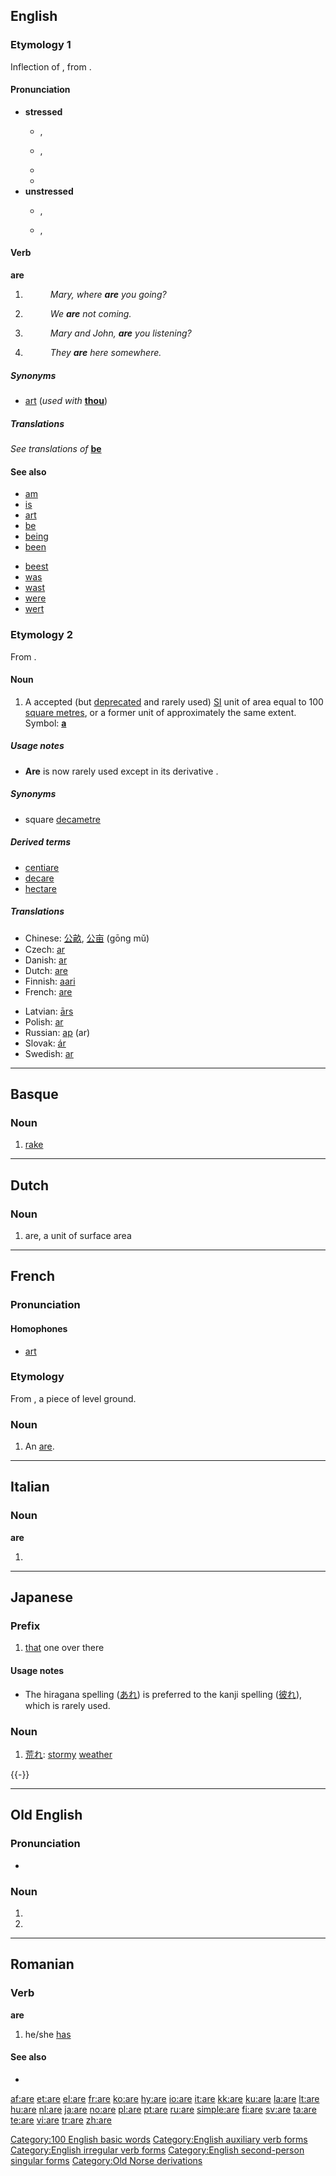 {{see|Åre|-are|-aré}}
{{wikipedia|ARE}}
==English==

{{rank|they|my|were|36|are|their|one|so}}

===Etymology 1===
Inflection of {{OE.}} {{term|am|lang=ang}}, from {{proto|Indo-European|h₁es-|to be, exist}}.

====Pronunciation====
* '''stressed'''
** {{a|UK}} {{IPA|/ɑː(ɹ)/}}, {{SAMPA|/A:/}}
** {{a|US}} {{IPA|/ɑɹ/}}, {{SAMPA|/Ar/}}
** {{audio|en-us-are.ogg|Audio (US)}}
** {{rhymes|ɑː(r)}}
* '''unstressed'''
** {{a|UK}} {{IPA|/ə(ɹ)/}}, {{SAMPA|/@/}}
** {{a|US}} {{IPA|/ɚ/}}, {{SAMPA|/@`/}}
<!--This should probably have a stressed and unstressed pronunciation, but I'm not sure how to handle the audio.  Please contact Dvortygirl for an unstressed sound sample if you are writing pronunciations.-->

====Verb====
'''are'''

# {{form of|second-person singular simple present tense|be}}
#: ''Mary, where '''are''' you going?''
# {{form of|first-person plural simple present tense|be}}
#: ''We '''are''' not coming.''
# {{form of|second-person plural simple present tense|be}}
#: ''Mary and John, '''are''' you listening?''
# {{form of|third-person plural simple present tense|be}}
#: ''They '''are''' here somewhere.''

=====Synonyms=====
* {{sense|second-person singular}} {{qualifier|archaic}} [[art]] (''used with'' '''[[thou]]''')

=====Translations=====
''See translations of'' '''[[be#Translations|be]]'''
<!-- This is a verb form and so translations should not be given; in any case, these do not, in some or all cases, translate the uses of "are" in the example sentences given
{{trans-top|Second-person singular}}
* [[Catalan]]: [[ets]], [[estàs]]
* Chinese: [[是]] (shì)
* Czech: [[jsi]]
* Danish: [[er#Danish|er]]
* Dutch: [[bent]]
* Esperanto: [[estas]]
* Finnish: [[olet]]
* French: [[es#French|es]]
* German: [[bist]]
* Greek: [[είστε]] (íste)
* Hindi: [[हैं]] (haĩ) ''(polite)'', [[हो]] (ho) ''(mid formality)'', [[है]] (he) ''(inf., imp.)''
* Hungarian: [[vagy]]
* [[Interlingua]]: [[es]] ''(all persons and numbers)''
{{trans-mid}}
* Irish: [[tá]]
* Latin: [[es#Latin|es]]
* Latvian: [[esi]]
* Norwegian: [[er#Norwegian|er]]
* [[Novial]]: [[es]]
* Polish: [[jesteś]]
* Portuguese: [[é]], [[és]], [[está]], [[estás]]
* Romanian: [[eşti]]
* Russian: ''(not used)''
* Slovak: [[si#Slovak|si]]
* Slovene: [[si]]
* Spanish: (''informal'') [[eres]], (''formal'') [[es#Spanish|es]]; (''informal'') [[estás]], (''formal'') [[está]]
* Swedish: [[är]]
{{trans-bottom}}

{{trans-top|First-person plural}}
* [[Catalan]]: [[som]], [[estem]]
* Chinese: [[是]] (shì)
* Czech: [[jsme]]
* Danish: [[er#Danish|er]]
* Dutch: [[zijn]]
* Esperanto: [[estas]]
* Finnish: [[olemme]]
* French: [[sommes]]
* German: [[sind]]
* Greek: [[είμαστε]] (ímaste)
* Hindi: [[हैं]] (haĩ) Ref any Hindi grammar :)
* Hungarian: [[vagyunk]]
* [[Interlingua]]: [[es]] ''(all persons and numbers)''
* Irish: [[tá]], [[táimid]]
{{trans-mid}}
* Italian: [[siamo]], [[stiamo]]
* Latin: [[sumus]]
* Latvian: [[esam]]
* Norwegian: [[er#Norwegian|er]]
* [[Novial]]: [[es]]
* Polish: [[jesteśmy]]
* Portuguese: [[somos]], [[estamos]]
* Romanian: [[suntem]]
* Russian: ''(not used)''
* Slovak: [[sme#Slovak|sme]]
* Slovene: [[sva]] (dual), [[smo]] (plural)
* Spanish: [[somos]]; [[estamos]]
* Swedish: [[är]]
* Yiddish: [[זײַנען]]
{{trans-bottom}}

{{trans-top|Second-person plural}}
* [[Catalan]]: [[esteu]] [[sou]]
* Chinese: [[是]] (shì)
* Czech: [[jste]]
* Danish: [[er#Danish|er]]
* Dutch: [[zijn]]
* Esperanto: [[estas]]
* Finnish: [[olette]]
* French: [[êtes]]
* German: [[seid]]
* Greek: [[είσαστε]] (ísaste)
* Hindi: [[हैं]] (haĩ) ''(polite)'', [[हो]] (ho) ''(mid formality)''
* Hungarian: [[vagytok]]
* [[Interlingua]]: [[es]] ''(all persons and numbers)''
{{trans-mid}}
* Italian: [[siete]], [[state#Italian|state]]
* Latin: [[estis]]
* Norwegian: [[er#Norwegian|er]]
* [[Novial]]: [[es]]
* Polish: [[jesteście]]
* Portuguese: [[são]], [[sois]], [[estão]], [[estais]]
* Romanian: [[sunteţi]]
* Russian: ''(not used)''
* Slovak: [[ste#Slovak|ste]]
* Slovene: [[sta]] (dual), [[ste]] (plural)
* Spanish: (''informal'') [[sois]], (''formal'') [[son]]; (''informal'') [[estáis]], (''formal'') [[están]]
* Swedish: [[är]]
{{trans-bottom}}

{{trans-top|Third-person plural}}
* [[Catalan]]: [[són]], [[estan]]
* Chinese: [[是]] (shì)
* Czech: [[jsou]]
* Danish: [[er#Danish|er]]
* Dutch: [[zijn]]
* Esperanto: [[estas]]
* Finnish: [[ovat]]
* French: [[sont]]
* German: [[sind]]
* Greek: [[είναι]] (íne)
* Hindi: [[हैं]] (haĩ)
* Hungarian: [[vannak]] (usually omitted)
* [[Interlingua]]: [[es]] ''(all persons and numbers)''
* Irish: [[tá]]
{{trans-mid}}
* Italian: [[sono]], [[stanno]]
* Latin: [[sunt]]
* Latvian: [[ir]]
* Norwegian: [[er#Norwegian|er]]
* [[Novial]]: [[es]]
* Polish: [[są]]
* Portuguese: [[são]], [[estão]]
* Romanian: [[sunt]]
* Russian: [[суть]] ''(archaic)''
* Slovak: [[sú#Slovak|sú]]
* Slovene: [[sta]] (dual), [[so]] (plural)
* Spanish: [[son#Spanish|son]]; [[están]]
* Swedish: [[är]]
* Yiddish: [[זײַנען]]
{{trans-bottom}}

{{checktrans}}
* {{ttbc|Persian}}: {{fa-Arab|[[اند|اَند]]}} (ænd), {{fa-Arab|[[هستند|هَستَند]]}} (hæstænd)
* {{ttbc|Urdu}}: {{ur-Arab|[[ہیں]]}} (haĩ)
-->

====See also====
{{top2}}
* [[am]]
* [[is]]
* [[art]]
* [[be]]
* [[being]]
* [[been]]
{{mid2}}
* [[beest]]
* [[was]]
* [[wast]]
* [[were]]
* [[wert]]
{{bottom}}

===Etymology 2===
From {{F.}} {{term|are|lang=fr}}.

====Noun====
{{wikipedia}}
{{en-noun}}

# {{rare}} A accepted (but [[deprecate]]d and rarely used) [[SI]] unit of area equal to 100 [[square metre]]s, or a former unit of approximately the same extent. Symbol: '''[[a]]'''

=====Usage notes=====
* '''Are''' is now rarely used except in its derivative {{term|hectare}}.

=====Synonyms=====
* {{selse|SI unit}} {{qualifier|rare}} square [[decametre]]

=====Derived terms=====
* [[centiare]]
* [[decare]]
* [[hectare]]

=====Translations=====
{{trans-top|unit of area}}
* Chinese: [[公畝]], [[公亩]] (gōng mǔ)
* Czech: [[ar#Czech|ar]] {{m}}
* Danish: [[ar#Danish|ar]]
* Dutch: [[#Dutch|are]] {{m}}
* Finnish: [[aari]]
* French: [[#French|are]]
{{trans-mid}}
* Latvian: [[ārs]] {{m}}
* Polish: [[ar#Polish|ar]] {{m}}
* Russian: [[ар]] (ar) {{m}}
* Slovak: [[ár#Slovak|ár]] {{m}}
* Swedish: [[ar#Swedish|ar]] {{c}}
{{trans-bottom}}

[[Category:100 English basic words]]
[[Category:English auxiliary verb forms]]
[[Category:English irregular verb forms]]
[[Category:English second-person singular forms]]

----

==Basque==

===Noun===
{{infl|eu|noun}}

# [[rake]]

----

==Dutch==

===Noun===
{{infl|nl|noun}}

# are, a unit of surface area

----

==French==

===Pronunciation===

====Homophones====
* [[art]]

===Etymology===
From {{L.|fr}} {{term|area|lang=la}}, a piece of level ground.

===Noun===
{{fr-noun|m}}

<!--disputed: #[[acre]]-->

# An [[#Noun|are]].

----

==Italian==

===Noun===
'''are''' {{f}} {{p}}

# {{plural of|ara|lang=Italian}}

----

==Japanese==
{{Japanese demonstratives}}

===Prefix===
{{ja-pos|r|prefix|hira=あれ|kanji=彼れ}}

# [[that]] one over there

====Usage notes====
* The hiragana spelling ([[あれ]]) is preferred to the kanji spelling ([[彼れ]]), which is rarely used.

===Noun===
{{ja-noun|r|hira=あれ}}

# [[荒れ]]: [[stormy]] [[weather]]
{{-}}

----

==Old English==

===Pronunciation===
* {{IPA|lang=ang|/'a:re/}}

===Noun===
{{infl|ang|noun form|sc=Latinx|head=āre|form of|[[ar#Old English|ār]]}}

# {{form of|Accusative, genitive or dative singular|[[ar#Old English|ār]]}}
# {{form of|Nominative or accusative plural|[[ar#Old English|ār]]}}

[[Category:Old Norse derivations]]

----

==Romanian==

===Verb===
'''are'''

# {{ro-form-verb|3s|pres|avea}} he/she [[has]]

====See also====
* {{l|ro|a}}

[[af:are]]
[[et:are]]
[[el:are]]
[[fr:are]]
[[ko:are]]
[[hy:are]]
[[io:are]]
[[it:are]]
[[kk:are]]
[[ku:are]]
[[la:are]]
[[lt:are]]
[[hu:are]]
[[nl:are]]
[[ja:are]]
[[no:are]]
[[pl:are]]
[[pt:are]]
[[ru:are]]
[[simple:are]]
[[fi:are]]
[[sv:are]]
[[ta:are]]
[[te:are]]
[[vi:are]]
[[tr:are]]
[[zh:are]]